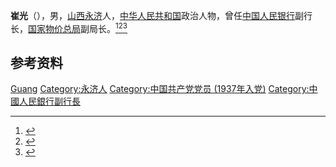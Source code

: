 {{Otheruses|other=名为崔光的其他人物|崔光}}

'''崔光'''（{{bd|1914年|12月17日|1990年|1月6日}}），男，[[山西|山西]][[永济县|永济]]人，[[中华人民共和国|中华人民共和国]]政治人物，曾任[[中国人民银行|中国人民银行]]副行长，[[国家物价总局|国家物价总局]]副局长。<ref>{{Cite book|title=中华金融辞库|author=戴相龙, 黄达主编|publisher=中国金融出版社|year=1998|isbn=9787504920485|location=北京|pages=}}</ref><ref>{{Cite book|title=中国共产党人名大辞典|author=盛平主编|publisher=中国国际广播出版社|year=1991|isbn=|location=北京|pages=}}</ref><ref>{{Cite book|title=中国共产党名人录|author=于俊道主编|publisher=四川人民出版社|year=1997|isbn=|location=成都|pages=}}</ref>

== 参考资料 ==
{{reflist}}

{{Authority control}}
{{DEFAULTSORT:Cui崔}}
[[Category:崔姓|Guang]]
[[Category:永济人|Category:永济人]]
[[Category:中国共产党党员_(1937年入党)|Category:中国共产党党员 (1937年入党)]]
[[Category:中國人民銀行副行長|Category:中國人民銀行副行長]]

{{中国人物小作品}}
